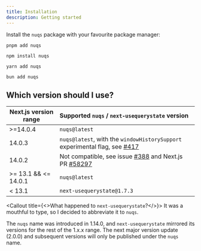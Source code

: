 ```yaml
---
title: Installation
description: Getting started
---
```


Install the `nuqs` package with your favourite package manager:

```shell
pnpm add nuqs
```

```shell
npm install nuqs
```

```shell
yarn add nuqs
```

```shell
bun add nuqs
```

## Which version should I use?

| Next.js version range | Supported `nuqs` / `next-usequerystate` version                                                                                                                          |
| --------------------- | :------------------------------------------------------------------------------------------------------------------------------------------------------------ |
| >=14.0.4              | `nuqs@latest`                                                                                                                                   |
| 14.0.3                | `nuqs@latest`, with the `windowHistorySupport` experimental flag, see [#417](https://github.com/47ng/nuqs/issues/417)             |
| 14.0.2                | Not compatible, see issue [#388](https://github.com/47ng/nuqs/issues/388) and Next.js PR [#58297](https://github.com/vercel/next.js/pull/58297) |
| >= 13.1 && \<\= 14.0.1  | `nuqs@latest`                                                                                                                                   |
| < 13.1                | `next-usequerystate@1.7.3`                                                                                                                                    |

<Callout title={<>What happened to `next-usequerystate`?</>}>
It was a mouthful to type, so I decided to abbreviate it to `nuqs`.

The `nuqs` name was introduced in 1.14.0, and `next-usequerystate` mirrored
its versions for the rest of the 1.x.x range. The next major version update
(2.0.0) and subsequent versions will only be published under the `nuqs` name.
</Callout>

